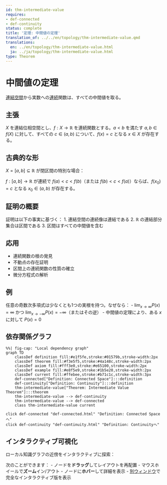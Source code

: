 ```yaml
---
id: thm-intermediate-value
requires:
- def-connected
- def-continuity
status: complete
title: '定理: 中間値の定理'
translation_of: ../../en/topology/thm-intermediate-value.qmd
translations:
  en: ../en/topology/thm-intermediate-value.html
  ja: ../ja/topology/thm-intermediate-value.html
type: Theorem
---
```


# 中間値の定理 {#thm-intermediate-value}

[連結空間](def-connected.qmd)から実数への[連続](../analysis/def-continuity.qmd)関数は、すべての中間値を取る。

## 主張

$X$ を連結位相空間とし、$f: X \to \mathbb{R}$ を連続関数とする。$a < b$ を満たす $a, b \in f(X)$ に対して、すべての $c \in (a, b)$ について、$f(x) = c$ となる $x \in X$ が存在する。

## 古典的な形

$X = [a, b] \subseteq \mathbb{R}$ が閉区間の特別な場合：

$f: [a, b] \to \mathbb{R}$ が連続で $f(a) < c < f(b)$（または $f(b) < c < f(a)$）ならば、$f(x_0) = c$ となる $x_0 \in (a, b)$ が存在する。

## 証明の概要

証明は以下の事実に基づく：
1. 連結空間の連続像は連結である
2. $\mathbb{R}$ の連結部分集合は区間である
3. 区間はすべての中間値を含む

## 応用

- 連続関数の根の発見
- 不動点の存在証明
- 区間上の連続関数の性質の確立
- 微分方程式の解析

## 例

任意の奇数次多項式は少なくとも1つの実根を持つ。なぜなら：
- $\lim_{x \to \infty} P(x) = \infty$ かつ $\lim_{x \to -\infty} P(x) = -\infty$（またはその逆）
- 中間値の定理により、ある $x$ に対して $P(x) = 0$

## 依存関係グラフ

```mermaid
%%| fig-cap: "Local dependency graph"
graph TD
    classDef definition fill:#e1f5fe,stroke:#01579b,stroke-width:2px
    classDef theorem fill:#f3e5f5,stroke:#4a148c,stroke-width:2px
    classDef axiom fill:#fff3e0,stroke:#e65100,stroke-width:2px
    classDef example fill:#e8f5e9,stroke:#1b5e20,stroke-width:2px
    classDef current fill:#ffebee,stroke:#b71c1c,stroke-width:3px
    def-connected["Definition: Connected Space"]:::definition
    def-continuity["Definition: Continuity"]:::definition
    thm-intermediate-value["Theorem: Intermediate Value Theorem"]:::theorem
    thm-intermediate-value --> def-continuity
    thm-intermediate-value --> def-connected
    class thm-intermediate-value current
```
    click def-connected "def-connected.html" "Definition: Connected Spaceへ"
    click def-continuity "def-continuity.html" "Definition: Continuityへ"

## インタラクティブ可視化

ローカル知識グラフの近傍をインタラクティブに探索：

::: {.graph-viz data-id="thm-intermediate-value" data-width="700" data-height="500"}
:::

次のことができます：
- ノードを**ドラッグ**してレイアウトを再配置
- マウスホイールで**ズーム**イン/アウト
- ノードに**ホバー**して詳細を表示
- [別ウィンドウ](../../output/interactive/thm-intermediate-value.html){target="_blank"}で完全なインタラクティブ版を表示
